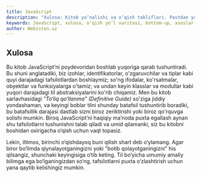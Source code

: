 ```yaml
---
title: JavaScript
description: "Xulosa: Kitob yo‘nalishi va o‘qish takliflari. Pastdan yuqoriga (bottom‑up) yondashuv, asoslardan (leksik tuzilma, o‘zgaruvchilar) boshlab ifodalar, obyektlar, funksiyalar, modullar va asinxronlikgacha."
keywords: JavaScript, xulosa, o‘qish yo‘l xaritasi, bottom‑up, asoslar, tiplar, o‘zgaruvchilar, ifodalar, obyektlar, funksiyalar, modullar, asinxron JavaScript
author: Webiston.uz
---
```

## Xulosa

Bu kitob JavaScript’ni poydevoridan boshlab yuqoriga qarab tushuntiradi. Bu shuni anglatadiki, biz izohlar, identifikatorlar, o'zgaruvchilar va tiplar kabi quyi darajadagi tafsilotlardan boshlaymiz; so'ng ifodalar, ko'rsatmalar, obyektlar va funksiyalarga o'tamiz; va undan keyin klasslar va modullar kabi yuqori darajadagi til abstraksiyalarini ko'rib chiqamiz. Men bu kitob sarlavhasidagi _"To‘liq qo‘llanma” (Definitive Guide)_ so'ziga jiddiy yondashaman, va keyingi boblar tilni shunday batafsil tushuntirib boradiki, bu batafsillik darajasi dastlab sizni biroz zeriktirishi yoki biroz qo'rquvga solishi mumkin. Biroq JavaScript’ni haqiqiy ma’noda puxta egallash aynan shu tafsilotlarni tushunishni talab qiladi va umid qilamanki, siz bu kitobni boshidan oxirigacha o‘qish uchun vaqt topasiz.

Lekin, iltimos, birinchi o‘qishdayoq buni qilish shart deb o‘ylamang. Agar biror bo‘limda qiynalayotganingizni yoki "botib qolayotganingizni" his qilsangiz, shunchaki keyingisiga o‘tib keting. Til bo‘yicha umumiy amaliy bilimga ega bo‘lganingizdan so‘ng, tafsilotlarni puxta o‘zlashtirish uchun yana qaytib kelishingiz mumkin.
